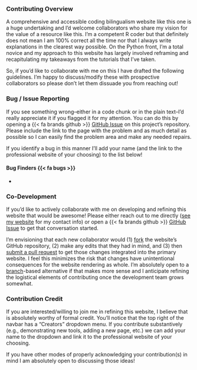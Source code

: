 ### Contributing Overview

A comprehensive and accessible coding bilingualism website like this one is a huge undertaking and I'd welcome collaborators who share my vision for the value of a resource like this. I'm a competent R coder but that definitely does not mean I am 100% correct all the time nor that I always write explanations in the clearest way possible. On the Python front, I'm a total novice and my approach to this website has largely involved reframing and recapitulating my takeaways from the tutorials that I've taken.

So, if you'd like to collaborate with me on this I have drafted the following guidelines. I'm happy to discuss/modify these with prospective collaborators so please don't let them dissuade you from reaching out!

### Bug / Issue Reporting

If you see something wrong--either in a code chunk or in the plain text--I'd really appreciate it if you flagged it for my attention. You can do this by opening a {{< fa brands github >}} [GitHub Issue](https://github.com/njlyon0/collab_bilingualism/issues) on this project's repository. Please include the link to the page with the problem and as much detail as possible so I can easily find the problem area and make any needed repairs.

If you identify a bug in this manner I'll add your name (and the link to the professional website of your choosing) to the list below!

#### Bug Finders {{< fa bugs >}}

- 

### Co-Development

If you'd like to actively collaborate with me on developing and refining this website that would be awesome! Please either reach out to me directly ([see my website](https://njlyon0.github.io/) for my contact info) or open a {{< fa brands github >}} [GitHub Issue](https://github.com/njlyon0/collab_bilingualism/issues) to get that conversation started.

I'm envisioning that each new collaborator would (1) [fork](https://docs.github.com/en/get-started/quickstart/fork-a-repo) the website's GitHub repository, (2) make any edits that they had in mind, and (3) then [submit a pull request](https://docs.github.com/en/pull-requests/collaborating-with-pull-requests/proposing-changes-to-your-work-with-pull-requests/about-pull-requests) to get those changes integrated into the primary website. I feel this minimizes the risk that changes have unintentional consequences for the website rendering as whole. I'm absolutely open to a [branch](https://docs.github.com/en/pull-requests/collaborating-with-pull-requests/proposing-changes-to-your-work-with-pull-requests/about-branches)-based alternative if that makes more sense and I anticipate refining the logistical elements of contributing once the development team grows somewhat.

### Contribution Credit

If you are interested/willing to join me in refining this website, I believe that is absolutely worthy of formal credit. You'll notice that the top right of the navbar has a "Creators" dropdown menu. If you contribute substantively (e.g., demonstrating new tools, adding a new page, etc.) we can add your name to the dropdown and link it to the professional website of your choosing.

If you have other modes of properly acknowledging your contribution(s) in mind I am absolutely open to discussing those ideas!
